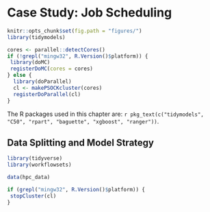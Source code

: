 # Case Study: Job Scheduling

```r
knitr::opts_chunk$set(fig.path = "figures/")
library(tidymodels)

cores <- parallel::detectCores()
if (!grepl("mingw32", R.Version()$platform)) {
 library(doMC)
 registerDoMC(cores = cores)
} else {
  library(doParallel)
  cl <- makePSOCKcluster(cores)
  registerDoParallel(cl)
}
```

The R packages used in this chapter are: `r pkg_text(c("tidymodels", "C50", "rpart", "baguette",
"xgboost", "ranger"))`. 

## Data Splitting and Model Strategy

```r
library(tidyverse)
library(workflowsets)

data(hpc_data)
```


```r
if (grepl("mingw32", R.Version()$platform)) {
 stopCluster(cl)
} 
```
